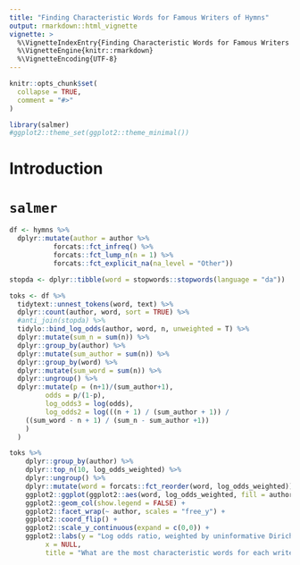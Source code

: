 ```yaml
---
title: "Finding Characteristic Words for Famous Writers of Hymns"
output: rmarkdown::html_vignette
vignette: >
  %\VignetteIndexEntry{Finding Characteristic Words for Famous Writers of Hymns}
  %\VignetteEngine{knitr::rmarkdown}
  %\VignetteEncoding{UTF-8}
---
```


```r
knitr::opts_chunk$set(
  collapse = TRUE,
  comment = "#>"
)
```

```r
library(salmer)
#ggplot2::theme_set(ggplot2::theme_minimal())
```

# Introduction

# `salmer`

```r
df <- hymns %>% 
  dplyr::mutate(author = author %>% 
           forcats::fct_infreq() %>% 
           forcats::fct_lump_n(n = 1) %>% 
           forcats::fct_explicit_na(na_level = "Other"))
```

```r
stopda <- dplyr::tibble(word = stopwords::stopwords(language = "da"))

toks <- df %>% 
  tidytext::unnest_tokens(word, text) %>% 
  dplyr::count(author, word, sort = TRUE) %>% 
  #anti_join(stopda) %>% 
  tidylo::bind_log_odds(author, word, n, unweighted = T) %>% 
  dplyr::mutate(sum_n = sum(n)) %>% 
  dplyr::group_by(author) %>% 
  dplyr::mutate(sum_author = sum(n)) %>% 
  dplyr::group_by(word) %>% 
  dplyr::mutate(sum_word = sum(n)) %>% 
  dplyr::ungroup() %>% 
  dplyr::mutate(p = (n+1)/(sum_author+1),
         odds = p/(1-p),
         log_odds3 = log(odds),
         log_odds2 = log(((n + 1) / (sum_author + 1)) / 
    ((sum_word - n + 1) / (sum_n - sum_author +1))
    )
  )
```

```r
toks %>%
    dplyr::group_by(author) %>%
    dplyr::top_n(10, log_odds_weighted) %>%
    dplyr::ungroup() %>%
    dplyr::mutate(word = forcats::fct_reorder(word, log_odds_weighted)) %>%
    ggplot2::ggplot(ggplot2::aes(word, log_odds_weighted, fill = author)) +
    ggplot2::geom_col(show.legend = FALSE) +
    ggplot2::facet_wrap(~ author, scales = "free_y") +
    ggplot2::coord_flip() +
    ggplot2::scale_y_continuous(expand = c(0,0)) +
    ggplot2::labs(y = "Log odds ratio, weighted by uninformative Dirichlet prior",
         x = NULL,
         title = "What are the most characteristic words for each writer?")
```


